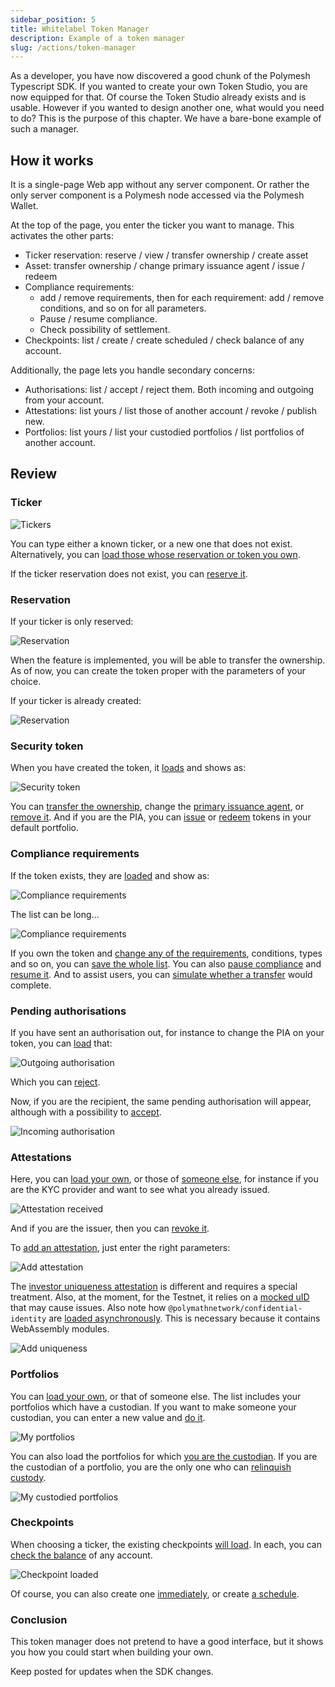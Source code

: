 ```yaml
---
sidebar_position: 5
title: Whitelabel Token Manager
description: Example of a token manager
slug: /actions/token-manager
---
```


As a developer, you have now discovered a good chunk of the Polymesh Typescript SDK. If you wanted to create your own Token Studio, you are now equipped for that. Of course the Token Studio already exists and is usable. However if you wanted to design another one, what would you need to do? This is the purpose of this chapter. We have a bare-bone example of such a manager.

## How it works

It is a single-page Web app without any server component. Or rather the only server component is a Polymesh node accessed via the Polymesh Wallet.

At the top of the page, you enter the ticker you want to manage. This activates the other parts:

- Ticker reservation: reserve / view / transfer ownership / create asset
- Asset: transfer ownership / change primary issuance agent / issue / redeem
- Compliance requirements:
  - add / remove requirements, then for each requirement: add / remove conditions, and so on for all parameters.
  - Pause / resume compliance.
  - Check possibility of settlement.
- Checkpoints: list / create / create scheduled / check balance of any account.

Additionally, the page lets you handle secondary concerns:

- Authorisations: list / accept / reject them. Both incoming and outgoing from your account.
- Attestations: list yours / list those of another account / revoke / publish new.
- Portfolios: list yours / list your custodied portfolios / list portfolios of another account.

## Review

### Ticker

![Tickers](images/token-01-tickers.png)

You can type either a known ticker, or a new one that does not exist. Alternatively, you can [load those whose reservation or token you own](https://github.com/PolymeshAssociation/technical-content-examples/blob/802f9ddb8a4843717eefec2149fd97b97497a1b4/token_manager/pages/index.tsx#L98-L107).

If the ticker reservation does not exist, you can [reserve it](https://github.com/PolymeshAssociation/technical-content-examples/blob/802f9ddb8a4843717eefec2149fd97b97497a1b4/token_manager/pages/index.tsx#L129-L135).

### Reservation

If your ticker is only reserved:

![Reservation](images/token-02-reservation-reserved.png)

When the feature is implemented, you will be able to transfer the ownership. As of now, you can create the token proper with the parameters of your choice.

If your ticker is already created:

![Reservation](images/token-02-reservation-created.png)

### Security token

When you have created the token, it [loads](https://github.com/PolymeshAssociation/technical-content-examples/blob/802f9ddb8a4843717eefec2149fd97b97497a1b4/token_manager/pages/index.tsx#L186-L199) and shows as:

![Security token](images/token-03-security.png)

You can [transfer the ownership](https://github.com/PolymeshAssociation/technical-content-examples/blob/802f9ddb8a4843717eefec2149fd97b97497a1b4/token_manager/pages/index.tsx#L233-L241), change the [primary issuance agent](https://github.com/PolymeshAssociation/technical-content-examples/blob/802f9ddb8a4843717eefec2149fd97b97497a1b4/token_manager/pages/index.tsx#L243-L248), or [remove it](https://github.com/PolymeshAssociation/technical-content-examples/blob/802f9ddb8a4843717eefec2149fd97b97497a1b4/token_manager/pages/index.tsx#L250-L255). And if you are the PIA, you can [issue](https://github.com/PolymeshAssociation/technical-content-examples/blob/802f9ddb8a4843717eefec2149fd97b97497a1b4/token_manager/pages/index.tsx#L257-L264) or [redeem](https://github.com/PolymeshAssociation/technical-content-examples/blob/802f9ddb8a4843717eefec2149fd97b97497a1b4/token_manager/pages/index.tsx#L266-L271) tokens in your default portfolio.

### Compliance requirements

If the token exists, they are [loaded](https://github.com/PolymeshAssociation/technical-content-examples/blob/802f9ddb8a4843717eefec2149fd97b97497a1b4/token_manager/pages/index.tsx#L273-L280) and show as:

![Compliance requirements](images/token-04-compliance-a.png)

The list can be long...

![Compliance requirements](images/token-04-compliance-b.png)

If you own the token and [change any of the requirements](https://github.com/PolymeshAssociation/technical-content-examples/blob/802f9ddb8a4843717eefec2149fd97b97497a1b4/token_manager/pages/index.tsx#L304-L519), conditions, types and so on, you can [save the whole list](https://github.com/PolymeshAssociation/technical-content-examples/blob/802f9ddb8a4843717eefec2149fd97b97497a1b4/token_manager/pages/index.tsx#L521-L527). You can also [pause compliance](https://github.com/PolymeshAssociation/technical-content-examples/blob/802f9ddb8a4843717eefec2149fd97b97497a1b4/token_manager/pages/index.tsx#L529-L533) and [resume it](https://github.com/PolymeshAssociation/technical-content-examples/blob/802f9ddb8a4843717eefec2149fd97b97497a1b4/token_manager/pages/index.tsx#L535-L539). And to assist users, you can [simulate whether a transfer](https://github.com/PolymeshAssociation/technical-content-examples/blob/802f9ddb8a4843717eefec2149fd97b97497a1b4/token_manager/pages/index.tsx#L541-L548) would complete.

### Pending authorisations

If you have sent an authorisation out, for instance to change the PIA on your token, you can [load](https://github.com/PolymeshAssociation/technical-content-examples/blob/802f9ddb8a4843717eefec2149fd97b97497a1b4/token_manager/pages/index.tsx#L550-L559) that:

![Outgoing authorisation](images/token-05-auth-out.png)

Which you can [reject](https://github.com/PolymeshAssociation/technical-content-examples/blob/802f9ddb8a4843717eefec2149fd97b97497a1b4/token_manager/pages/index.tsx#L647-L653).

Now, if you are the recipient, the same pending authorisation will appear, although with a possibility to [accept](https://github.com/PolymeshAssociation/technical-content-examples/blob/802f9ddb8a4843717eefec2149fd97b97497a1b4/token_manager/pages/index.tsx#L639-L645).

![Incoming authorisation](images/token-05-auth-in.png)

### Attestations

Here, you can [load your own](https://github.com/PolymeshAssociation/technical-content-examples/blob/802f9ddb8a4843717eefec2149fd97b97497a1b4/token_manager/pages/index.tsx#L655-L662), or those of [someone else](https://github.com/PolymeshAssociation/technical-content-examples/blob/802f9ddb8a4843717eefec2149fd97b97497a1b4/token_manager/pages/index.tsx#L664-L670), for instance if you are the KYC provider and want to see what you already issued.

![Attestation received](images/token-06-attestation-received.png)

And if you are the issuer, then you can [revoke it](https://github.com/PolymeshAssociation/technical-content-examples/blob/802f9ddb8a4843717eefec2149fd97b97497a1b4/token_manager/pages/index.tsx#L757-L763).

To [add an attestation](https://github.com/PolymeshAssociation/technical-content-examples/blob/802f9ddb8a4843717eefec2149fd97b97497a1b4/token_manager/pages/index.tsx#L765-L771), just enter the right parameters:

![Add attestation](images/token-06-attestation-add.png)

The [investor uniqueness attestation](https://github.com/PolymeshAssociation/technical-content-examples/blob/802f9ddb8a4843717eefec2149fd97b97497a1b4/token_manager/pages/index.tsx#L773-L796) is different and requires a special treatment. Also, at the moment, for the Testnet, it relies on a [mocked uID](https://github.com/PolymeshAssociation/technical-content-examples/blob/802f9ddb8a4843717eefec2149fd97b97497a1b4/token_manager/pages/index.tsx#L783) that may cause issues. Also note how `@polymathnetwork/confidential-identity` are [loaded asynchronously](https://github.com/PolymeshAssociation/technical-content-examples/blob/802f9ddb8a4843717eefec2149fd97b97497a1b4/token_manager/pages/index.tsx#L779). This is necessary because it contains WebAssembly modules.

![Add uniqueness](images/token-06-unique-add.png)

### Portfolios

You can [load your own](https://github.com/PolymeshAssociation/technical-content-examples/blob/802f9ddb8a4843717eefec2149fd97b97497a1b4/token_manager/pages/index.tsx#L798-L817), or that of someone else. The list includes your portfolios which have a custodian. If you want to make someone your custodian, you can enter a new value and [do it](https://github.com/PolymeshAssociation/technical-content-examples/blob/802f9ddb8a4843717eefec2149fd97b97497a1b4/token_manager/pages/index.tsx#L841-L846).

![My portfolios](images/token-07-portfolios-own.png)

You can also load the portfolios for which [you are the custodian](https://github.com/PolymeshAssociation/technical-content-examples/blob/802f9ddb8a4843717eefec2149fd97b97497a1b4/token_manager/pages/index.tsx#L819-L827). If you are the custodian of a portfolio, you are the only one who can [relinquish custody](https://github.com/PolymeshAssociation/technical-content-examples/blob/802f9ddb8a4843717eefec2149fd97b97497a1b4/token_manager/pages/index.tsx#L848-L853).

![My custodied portfolios](images/token-07-portfolios-custodied.png)

### Checkpoints

When choosing a ticker, the existing checkpoints [will load](https://github.com/PolymeshAssociation/technical-content-examples/blob/802f9ddb8a4843717eefec2149fd97b97497a1b4/token_manager/pages/index.tsx#L884-L889). In each, you can [check the balance](https://github.com/PolymeshAssociation/technical-content-examples/blob/802f9ddb8a4843717eefec2149fd97b97497a1b4/token_manager/pages/index.tsx#L920-L924) of any account.

![Checkpoint loaded](images/token-08-checkpoint.png)

Of course, you can also create one [immediately](https://github.com/PolymeshAssociation/technical-content-examples/blob/802f9ddb8a4843717eefec2149fd97b97497a1b4/token_manager/pages/index.tsx#L914-L918), or create [a schedule](https://github.com/PolymeshAssociation/technical-content-examples/blob/802f9ddb8a4843717eefec2149fd97b97497a1b4/token_manager/pages/index.tsx#L926-L930).

### Conclusion

This token manager does not pretend to have a good interface, but it shows you how you could start when building your own.

Keep posted for updates when the SDK changes.
